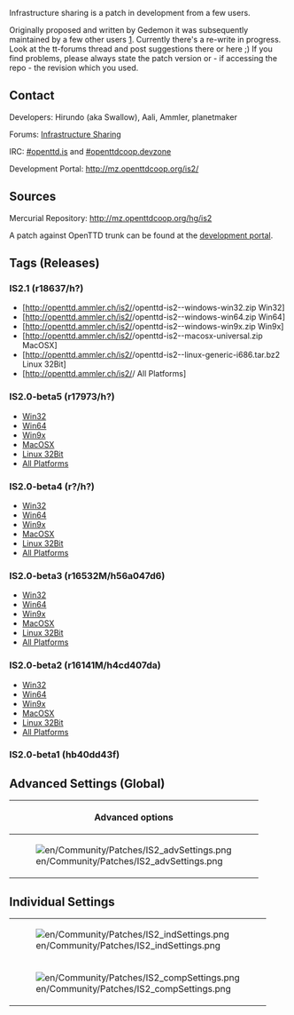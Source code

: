 {{en/Warning|Savegames which are created with this branch might no longer work in subsequent versions. They will for sure not work in trunk, even after IS has been merged into trunk.<br>Also, please bear in mind that savegames from trunk might not work in the patched version}}

Infrastructure sharing is a patch in development from a few users.

Originally proposed and written by Gedemon it was subsequently maintained by a few other users [http://www.tt-forums.net/viewtopic.php?f=33&t=37455]. Currently there's a re-write in progress. Look at the tt-forums thread and post suggestions there or here ;) If you find problems, please always state the patch version or - if accessing the repo - the revision which you used. 

==Contact==
Developers: Hirundo (aka Swallow), Aali, Ammler, planetmaker

Forums: [http://www.tt-forums.net/viewtopic.php?f=33&t=42254 Infrastructure Sharing]

IRC: [irc://irc.oftc.net/openttd.is #openttd.is] and [irc://irc.oftc.net/openttdcoop.devzone #openttdcoop.devzone]

Development Portal: http://mz.openttdcoop.org/is2/

==Sources==
Mercurial Repository: http://mz.openttdcoop.org/hg/is2

A patch against OpenTTD trunk can be found at the [http://mz.openttdcoop.org/projects/is2/files development portal].

==Tags (Releases)==

===IS2.1 (r18637/h?) ===

*[http://openttd.ammler.ch/is2/{{en/Community/Patches/ISTag}}/openttd-is2-{{en/Community/Patches/ISTag}}-windows-win32.zip Win32]
*[http://openttd.ammler.ch/is2/{{en/Community/Patches/ISTag}}/openttd-is2-{{en/Community/Patches/ISTag}}-windows-win64.zip Win64]
*[http://openttd.ammler.ch/is2/{{en/Community/Patches/ISTag}}/openttd-is2-{{en/Community/Patches/ISTag}}-windows-win9x.zip Win9x]
*[http://openttd.ammler.ch/is2/{{en/Community/Patches/ISTag}}/openttd-is2-{{en/Community/Patches/ISTag}}-macosx-universal.zip MacOSX]
*[http://openttd.ammler.ch/is2/{{en/Community/Patches/ISTag}}/openttd-is2-{{en/Community/Patches/ISTag}}-linux-generic-i686.tar.bz2 Linux 32Bit]
*[http://openttd.ammler.ch/is2/{{en/Community/Patches/ISTag}}/ All Platforms]

===IS2.0-beta5 (r17973/h?) ===

*[http://openttd.ammler.ch/is2/IS2.0-beta5/openttd-is2-IS2.0-beta5-windows-win32.zip Win32]
*[http://openttd.ammler.ch/is2/IS2.0-beta5/openttd-is2-IS2.0-beta5-windows-win64.zip Win64]
*[http://openttd.ammler.ch/is2/IS2.0-beta5/openttd-is2-IS2.0-beta5-windows-win9x.zip Win9x]
*[http://openttd.ammler.ch/is2/IS2.0-beta5/openttd-is2-IS2.0-beta5-macosx-universal.zip MacOSX]
*[http://openttd.ammler.ch/is2/IS2.0-beta5/openttd-is2-IS2.0-beta5-linux-generic-i686.tar.bz2 Linux 32Bit]
*[http://openttd.ammler.ch/is2/IS2.0-beta5/ All Platforms]

===IS2.0-beta4 (r?/h?) ===

*[http://openttd.ammler.ch/is2/IS2.0-beta4/openttd-is2-IS2.0-beta4-windows-win32.zip Win32]
*[http://openttd.ammler.ch/is2/IS2.0-beta4/openttd-is2-IS2.0-beta4-windows-win64.zip Win64]
*[http://openttd.ammler.ch/is2/IS2.0-beta4/openttd-is2-IS2.0-beta4-windows-win9x.zip Win9x]
*[http://openttd.ammler.ch/is2/IS2.0-beta4/openttd-is2-IS2.0-beta4-macosx-universal.zip MacOSX]
*[http://openttd.ammler.ch/is2/IS2.0-beta4/openttd-is2-IS2.0-beta4-linux-generic-i686.tar.bz2 Linux 32Bit]
*[http://openttd.ammler.ch/is2/IS2.0-beta4/ All Platforms]

===IS2.0-beta3 (r16532M/h56a047d6)===
*[http://openttd.ammler.ch/is2/IS2.0-beta3/openttd-is2-IS2.0-beta3-windows-win32.zip Win32]
*[http://openttd.ammler.ch/is2/IS2.0-beta3/openttd-is2-IS2.0-beta3-windows-win64.zip Win64]
*[http://openttd.ammler.ch/is2/IS2.0-beta3/openttd-is2-IS2.0-beta3-windows-win9x.zip Win9x]
*[http://openttd.ammler.ch/is2/IS2.0-beta3/openttd-is2-IS2.0-beta3-macosx-universal.zip MacOSX]
*[http://openttd.ammler.ch/is2/IS2.0-beta3/openttd-is2-IS2.0-beta3-linux-generic-i686.tar.bz2 Linux 32Bit]
*[http://openttd.ammler.ch/is2/IS2.0-beta3/ All Platforms]

===IS2.0-beta2 (r16141M/h4cd407da)===

*[http://openttd.ammler.ch/is2/IS2.0-beta2/openttd-is2-IS2.0-beta2-windows-win32.zip Win32]
*[http://openttd.ammler.ch/is2/IS2.0-beta2/openttd-is2-IS2.0-beta2-windows-win64.zip Win64]
*[http://openttd.ammler.ch/is2/IS2.0-beta2/openttd-is2-IS2.0-beta2-windows-win9x.zip Win9x]
*[http://openttd.ammler.ch/is2/IS2.0-beta2/openttd-is2-IS2.0-beta2-macosx-universal.zip MacOSX]
*[http://openttd.ammler.ch/is2/IS2.0-beta2/openttd-is2-IS2.0-beta2-linux-generic-i686.tar.bz2 Linux 32Bit]
*[http://openttd.ammler.ch/is2/IS2.0-beta2/ All Platforms]

===IS2.0-beta1 (hb40dd43f)===

==Advanced Settings (Global)==
{| border = "1"
!colspan="4"| Advanced options
|-
| rowspan="11" |[[File:en/Community/Patches/IS2 advSettings.png]] ||'''Option''' (sharing.) || '''Default''' || '''Description'''
|-
| enable_sharing || false || enables sharing feature
|-
| individual_allowed || false || enable individual settings (see next 2 images
|-
| new_individual_delay || 12 || delay (in months) until individual changes take effect
|-
| rail_sharing || none || enables sharing of rail, +depot, +station or all
|-
| road_sharing || false || enables road stops and depot sharing
|-
| water_sharing || false || enables docks and ship depot sharing
|-
| rail_fee || 100 || monthly fee per tile ?
|-
| road_fee || 100 || road stops fee per day
|-
| water_fee || 100 || daily fee for docks
|-
| air_fee || 100 || daily fee for airports
|}

==Individual Settings==
{|
|-
| [[File:en/Community/Patches/IS2 indSettings.png]]
|- 
| [[File:en/Community/Patches/IS2 compSettings.png]]
|}